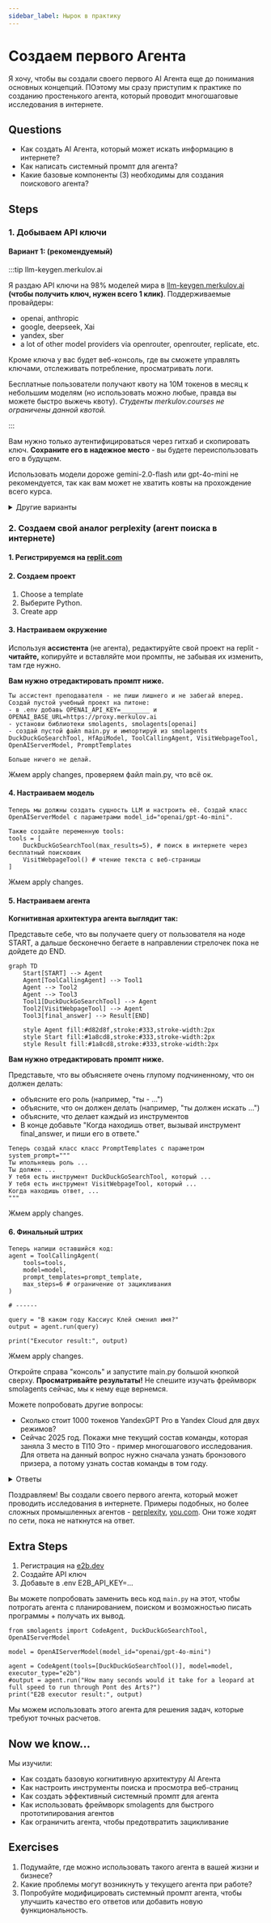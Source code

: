 ```yaml
---
sidebar_label: Нырок в практику
---
```


# Создаем первого Агента

Я хочу, чтобы вы создали своего первого AI Агента еще до понимания основных концепций. ПОэтому мы сразу приступим к практике по  созданию простенького агента, который проводит многошаговые исследования в интернете.

## Questions

- Как создать AI Агента, который может искать информацию в интернете?
- Как написать системный промпт для агента?
- Какие базовые компоненты (3) необходимы для создания поискового агента?

## Steps

### 1. Добываем API ключи

#### Вариант 1: (рекомендуемый)

:::tip llm-keygen.merkulov.ai

Я раздаю API ключи на 98% моделей мира в [llm-keygen.merkulov.ai](https://llm-keygen.merkulov.ai) **(чтобы получить ключ, нужен всего 1 клик)**. Поддерживаемые провайдеры:

- openai, anthropic
- google, deepseek, Xai
- yandex, sber
- a lot of other model providers via openrouter, openrouter, replicate, etc.

Кроме ключа у вас будет веб-консоль, где вы сможете управлять ключами, отслеживать потребление, просматривать логи.

Бесплатные пользователи получают квоту на 10М токенов в месяц к небольшим моделям (но использовать можно любые, правда вы можете быстро выжечь квоту). *Студенты merkulov.courses не ограничены данной квотой.*

:::

Вам нужно только аутентифицироваться через гитхаб и скопировать ключ. **Сохраните его в надежное место** - вы будете переиспользовать его в будущем.

Использовать модели дороже gemini-2.0-flash или gpt-4o-mini не рекомендуется, так как вам может не хватить ковты на прохождение всего курса.

<details>
<summary>Другие варианты</summary>

#### Huggingface $0.1

Многие опенсорсные модели вы можете использовать с помощью huggingface inference endpoints.

Последовательность действий:

1. Зарегистрируйтесь на [huggingface.com](https://huggingface.com)
2. Создайте API ключ в [huggingface.com/settings/tokens](https://huggingface.com/settings/tokens)
    - выберите Fine-grained ключ
    - укажите имя и дайте доступ как на скриншоте
        ![image](assets/Screenshot_731.png)
3. **Сохраните его в надежное место** - вы будете переиспользовать его в будущем.

#### Вариант 3. langdock

Вы можете получить 110$ на 7 дней на [langdock.com](https://langdock.com) на APIшки крупных проприетарных провайдеров.

Рекомендуется использовать для разработки будущих огромных проектов с большим потреблением. Регистрировать можно сколько угодно аккаунтов.

#### Платные варианты

Выберите, зарегистрируйтесь и пополните баланс API на любом из провайдеров:

- [openai.com](https://openai.com)
- [anthropic.com](https://anthropic.com)
- [groq.com](https://groq.com)
- [cohere.com](https://cohere.com)
- [gemini.google.com](https://gemini.google.com)

Или пополните баланс прокси [openrouter.ai](https://openrouter.ai), чтобы иметь доступ сразу ко всем API.

</details>

### 2. Создаем свой аналог perplexity (агент поиска в интернете)

#### 1. Регистрируемся на [replit.com](https://replit.com)

#### 2. Создаем проект

1. Choose a template
2. Выберите Python.
3. Create app

#### 3. Настраиваем окружение

Используя **ассистента** (не агента), редактируйте свой проект на replit - **читайте,** копируйте и вставляйте мои промпты, не забывая их изменить, там где нужно.

**Вам нужно отредактировать промпт ниже.**
```
Ты ассистент преподавателя - не пиши лишнего и не забегай вперед.
Создай пустой учебный проект на питоне:
- в .env добавь OPENAI_API_KEY=________ и OPENAI_BASE_URL=https://proxy.merkulov.ai
- установи библиотеки smolagents, smolagents[openai]
- создай пустой файл main.py и импортируй из smolagents DuckDuckGoSearchTool, HfApiModel, ToolCallingAgent, VisitWebpageTool, OpenAIServerModel, PromptTemplates

Больше ничего не делай.
```

Жмем apply changes, проверяем файл main.py, что всё ок.

#### 4. Настраиваем модель

```
Теперь мы должны создать сущность LLM и настроить её. Создай класс OpenAIServerModel с параметрами model_id="openai/gpt-4o-mini".

Также создайте переменную tools:
tools = [
    DuckDuckGoSearchTool(max_results=5), # поиск в интернете через бесплатный поисковик
    VisitWebpageTool() # чтение текста с веб-страницы
]
```

Жмем apply changes.

#### 5. Настраиваем агента

**Когнитивная архитектура агента выглядит так:**

Представьте себе, что вы получаете query от пользователя на ноде START, а дальше бесконечно бегаете в направлении стрелочек пока не дойдете до END.
```mermaid
graph TD
    Start[START] --> Agent
    Agent[ToolCallingAgent] --> Tool1
    Agent --> Tool2
    Agent --> Tool3
    Tool1[DuckDuckGoSearchTool] --> Agent
    Tool2[VisitWebpageTool] --> Agent
    Tool3[final_answer] --> Result[END]
    
    style Agent fill:#d82d8f,stroke:#333,stroke-width:2px
    style Start fill:#1a8cd8,stroke:#333,stroke-width:2px
    style Result fill:#1a8cd8,stroke:#333,stroke-width:2px
```

**Вам нужно отредактировать промпт ниже.**

Представьте, что вы объясняете очень глупому подчиненному, что он должен делать:
- объясните его роль (например, "ты - ...")
- объясните, что он должен делать (например, "ты должен искать ...")
- объясните, что делает каждый из инструментов
- В конце добавьте "Когда находишь ответ, вызывай инструмент final_answer, и пиши его в ответе."
```
Теперь создай класс класс PromptTemplates с параметром system_prompt="""
Ты ипольняешь роль ...
Ты должен ...
У тебя есть инструмент DuckDuckGoSearchTool, который ...
У тебя есть инструмент VisitWebpageTool, который ...
Когда находишь ответ, ...
"""
```

Жмем apply changes.

#### 6. Финальный штрих

```
Теперь напиши оставшийся код:
agent = ToolCallingAgent(
    tools=tools,
    model=model,
    prompt_templates=prompt_template,
    max_steps=6 # ограничение от зацикливания
)

# ------

query = "В каком году Кассиус Клей сменил имя?"
output = agent.run(query)

print("Executor result:", output)
```

Жмем apply changes.

Откройте справа "консоль" и запустите main.py большой кнопкой сверху. **Просматривайте результаты!** Не спешите изучать фреймворк smolagents сейчас, мы к нему еще вернемся.

Можете попробовать другие вопросы:
- Сколько стоит 1000 токенов YandexGPT Pro в Yandex Cloud для двух режимов?
- Сейчас 2025 год. Покажи мне текущий состав команды, которая заняла 3 место в TI10
    Это - пример многошагового исследования. Для ответа на данный вопрос нужно сначала узнать бронзового призера, а потому узнать состав команды в том году.

<details>
<summary>Ответы</summary>

1. Кассиус Клей сменил имя в 1964 году.
2. 0,60руб и 1,20руб
3. Состав Team Secret на The International 2021:
    **Matumbaman** (Lasse Urpalainen)
    **Nisha** (Michal Jankowski)
    **Zyori** (Ainul Hasan)
    **Puppey** (Kuro Salehi Takhasomi)
    **YapzOr** (Yazied Jaradat) 

</details>

Поздравляем! Вы создали своего первого агента, который может проводить исследования в интернете. Примеры подобных, но более сложных промышленных агентов - [perplexity](https://www.perplexity.ai), [you.com](https://you.com). Они тоже ходят по сети, пока не наткнутся на ответ.


## Extra Steps

1. Регистрация на [e2b.dev](https://e2b.dev)
2. Создайте API ключ
3. Добавьте в .env E2B_API_KEY=...

Вы можете попробовать заменить весь код `main.py` на этот, чтобы потрогать агента с планированием, поиском и возможностью писать программы + получать их вывод.
```
from smolagents import CodeAgent, DuckDuckGoSearchTool, OpenAIServerModel

model = OpenAIServerModel(model_id="openai/gpt-4o-mini")

agent = CodeAgent(tools=[DuckDuckGoSearchTool()], model=model, executor_type="e2b")
#output = agent.run("How many seconds would it take for a leopard at full speed to run through Pont des Arts?")
print("E2B executor result:", output)
```

Мы можем использовать этого агента для решения задач, которые требуют точных расчетов.

## Now we know...

Мы изучили:
- Как создать базовую когнитивную архитектуру AI Агента
- Как настроить инструменты поиска и просмотра веб-страниц
- Как создать эффективный системный промпт для агента
- Как использовать фреймворк smolagents для быстрого прототипирования агентов
- Как ограничить агента, чтобы предотвратить зацикливание

## Exercises

1. Подумайте, где можно использовать такого агента в вашей жизни и бизнесе? 
2. Какие проблемы могут возникнуть у текущего агента при работе? 
3. Попробуйте модифицировать системный промпт агента, чтобы улучшить качество его ответов или добавить новую функциональность.

